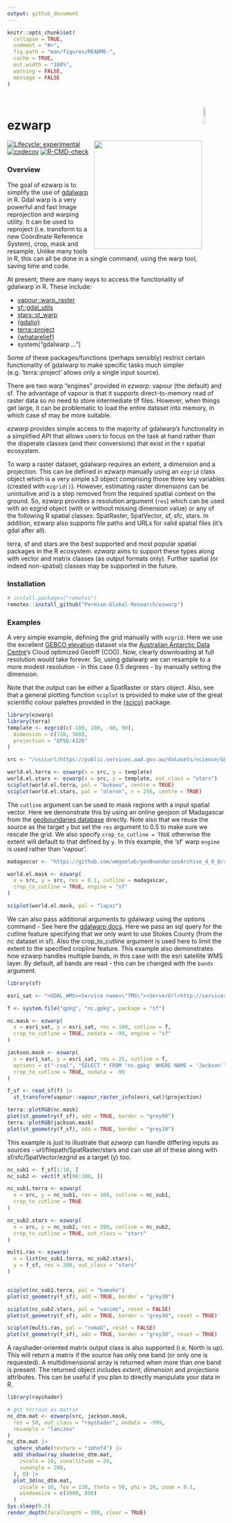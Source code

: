 ```yaml
---
output: github_document
---
```


<!-- README.md is generated from README.Rmd. Please edit that file -->

```r
knitr::opts_chunk$set(
  collapse = TRUE,
  comment = "#>",
  fig.path = "man/figures/README-",
  cache = TRUE,
  out.width = "100%",
  warning = FALSE,
  message = FALSE
)
```
<br>

<img src='https://avatars.githubusercontent.com/u/106586419?s=400&u=69fb140fd7d3f204f361e85dba7398ac33d88a03&v=4' align='right' height='10%' width='10%'/></a>

# ezwarp 

<img align="right" width="250" src="man/figures/ezwarp-hex.png">

<!-- badges: start -->
[![Lifecycle: experimental](https://img.shields.io/badge/lifecycle-experimental-orange.svg)](https://lifecycle.r-lib.org/articles/stages.html#experimental)
[![codecov](https://codecov.io/gh/Permian-Global-Research/ezwarp/branch/main/graph/badge.svg?token=4I9PAMOY5I)](https://codecov.io/gh/Permian-Global-Research/ezwarp)
[![R-CMD-check](https://github.com/Permian-Global-Research/ezwarp/actions/workflows/R-CMD-check.yaml/badge.svg)](https://github.com/Permian-Global-Research/ezwarp/actions/workflows/R-CMD-check.yaml)
<!-- badges: end -->

### Overview
The goal of ezwarp is to simplify the use of [gdalwarp](https://gdal.org/programs/gdalwarp.html) 
in R. Gdal warp is a very powerful and fast Image reprojection and warping utility. 
It can be used to reproject (i.e. transform to a new Coordinate Reference System), 
crop, mask and resample. Unlike many tools in R, this can all be done in a single
command, using the warp tool, saving time and code.

At present, there are
many ways to access the functionality of gdalwarp in R. These include:

- [vapour::warp_raster](https://hypertidy.github.io/vapour/reference/vapour_warp_raster.html)
- [sf::gdal_utils](https://r-spatial.github.io/sf/reference/gdal_utils.html)
- [stars::st_warp](https://r-spatial.github.io/stars/reference/st_warp.html)
- [{gdalio}](https://github.com/hypertidy/gdalio)
- [terra::project](https://rspatial.github.io/terra/reference/project.html)
- [{whatarelief}](https://hypertidy.github.io/whatarelief/)
- system("gdalwarp ...")

Some of these packages/functions (perhaps sensibly) restrict certain functionality
of gdalwarp to make specific tasks much simpler (e.g. 'terra::project' allows 
only a single input source). 

There are two warp "engines" provided in *ezwarp*: vapour (the default) and sf.
The advantage of vapour is that it supports direct-to-memory read of raster data
so no need to store intermediate tif files. However, when things get large, it can
be problematic to load the entire dataset into memory, in which case sf may be more
suitable.

*ezwarp* provides simple access to the majority of gdalwarp's functionality in
a simplified API that allows users to focus on the task at hand rather than the
disperate classes (and their conversions) that exist in the r spatial ecosystem.

To warp a raster dataset, gdalwarp requires an extent, a dimension and a projection. 
This can be defined in ezwarp manually using an `ezgrid` class object which is a 
very simple s3 object comprising those three key variables (created with `ezgrid()`).
However, estimating raster dimensions can be unintuitive and is a step removed 
from the required spatial context on the ground. So, ezwarp provides a resolution 
argument (`res`) which can be used with an ezgrid object (with or without missing 
dimension value) or any of the following R spatial classes: SpatRaster, 
SpatVector, sf, sfc, stars. In addition, ezwarp also supports file paths and 
URLs for valid spatial files (it's gdal after all).

terra, sf and stars are the best supported and most popular spatial packages in 
the R ecosystem. *ezwarp* aims to support these types along with vector and 
matrix classes (as output formats only). Further spatial (or indeed non-spatial) 
classes may be supported in the future.

### Installation

```r
# install.packages("remotes")
remotes::install_github("Permian-Global-Research/ezwarp")
```


### Examples

A very simple example, defining the grid manually with `ezgrid`. Here we use the
excellent [GEBCO elevation](https://www.gebco.net/data_and_products/gridded_bathymetry_data/gebco_2021/ ) dataset via the [Australian Antarctic Data Centre](https://data.aad.gov.au/datasets/science/GEBCO_2021_GEOTIFF)'s 
Cloud optimized Geotiff (COG). Now, clearly downloading at full resolution would 
take forever. So, using gdalwarp we can resample to a more modest resolution - 
in this case 0.5 degrees - by manually setting the dimension.

Note that the output can be either a SpatRaster or stars object. Also, see that 
a general plotting function `sciplot` is provided to make use of the great scientific
colour palettes provided in the [{scico}](https://github.com/thomasp85/scico) package.


```r
library(ezwarp)
library(terra)
template <- ezgrid(c(-180, 180, -90, 90),
  dimension = c(720, 360),
  projection = "EPSG:4326"
)

src <- "/vsicurl/https://public.services.aad.gov.au/datasets/science/GEBCO_2021_GEOTIFF/GEBCO_2021.tif"

world.el.terra <- ezwarp(x = src, y = template)
world.el.stars <- ezwarp(x = src, y = template, out_class = "stars")
sciplot(world.el.terra, pal = "bukavu", centre = TRUE)
sciplot(world.el.stars, pal = "oleron", n = 256, centre = TRUE)
```

The `cutline` argument can be used to mask regions with a input spatial vector. 
Here we demonstrate this by using an online geojson of Madagascar from the [geoboundaries database](https://www.geoboundaries.org/downloadCGAZ.html) 
directly. Note also that we reuse the source as the target `y` but set the 
`res` argument to 0.5 to make sure we rescale the grid. We also specify 
`crop_to_cutline = TRUE` otherwise the extent will default to that defined by `y`. 
In this example, the 'sf' warp `engine` is used rather than 'vapour'.

```r
madagascar <- "https://github.com/wmgeolab/geoBoundariesArchive_4_0_0/raw/299e00623ece6c03bcb9a751eda6094b1eac85a6/releaseData/gbOpen/MDG/ADM0/geoBoundaries-MDG-ADM0.geojson"

world.el.mask <- ezwarp(
  x = src, y = src, res = 0.1, cutline = madagascar,
  crop_to_cutline = TRUE, engine = "sf"
)

sciplot(world.el.mask, pal = "lapaz")
```


We can also pass additional arguments to gdalwarp using the options command -
See here the [gdalwarp docs](https://gdal.org/programs/gdalwarp.html). Here we
pass an sql query for the cutline feature specifying that we only want to use
Stokes County (from the nc dataset in sf). Also the crop_to_cutline argument is 
used here to limit the extent to the specified cropline feature. This example 
also demonstrates how ezwarp handles multiple bands, in this case with the esri 
satellite WMS layer. By default, all bands are read - this can be changed with 
the `bands` argument.

```r
library(sf)

esri_sat <- "<GDAL_WMS><Service name=\"TMS\"><ServerUrl>http://services.arcgisonline.com/ArcGIS/rest/services/World_Imagery/MapServer/tile/${z}/${y}/${x}</ServerUrl></Service><DataWindow><UpperLeftX>-20037508.34</UpperLeftX><UpperLeftY>20037508.34</UpperLeftY><LowerRightX>20037508.34</LowerRightX><LowerRightY>-20037508.34</LowerRightY><TileLevel>17</TileLevel><TileCountX>1</TileCountX><TileCountY>1</TileCountY><YOrigin>top</YOrigin></DataWindow><Projection>EPSG:900913</Projection><BlockSizeX>256</BlockSizeX><BlockSizeY>256</BlockSizeY><BandsCount>3</BandsCount><MaxConnections>10</MaxConnections><Cache /></GDAL_WMS>"

f <- system.file("gpkg", "nc.gpkg", package = "sf")

nc.mask <- ezwarp(
  x = esri_sat, y = esri_sat, res = 100, cutline = f,
  crop_to_cutline = TRUE, nodata = -99, engine = "sf"
)

jackson.mask <- ezwarp(
  x = esri_sat, y = esri_sat, res = 25, cutline = f,
  options = c("-csql", "SELECT * FROM 'nc.gpkg' WHERE NAME = 'Jackson'"),
  crop_to_cutline = TRUE, nodata = -99
)

f_sf <- read_sf(f) |>
  st_transform(vapour::vapour_raster_info(esri_sat)$projection)

terra::plotRGB(nc.mask)
plot(st_geometry(f_sf), add = TRUE, border = "grey90")
terra::plotRGB(jackson.mask)
plot(st_geometry(f_sf), add = TRUE, border = "grey10")
```

This example is just to illustrate that *ezwarp* can handle differing inputs as 
sources - url/filepath/SpatRaster/stars and can use all of these along 
with sf/sfc/SpatVector/ezgrid as a target (y) too. 

```r
nc_sub1 <- f_sf[1:10, ]
nc_sub2 <- vect(f_sf[90:100, ])

nc_sub1.terra <- ezwarp(
  x = src, y = nc_sub1, res = 100, cutline = nc_sub1,
  crop_to_cutline = TRUE
)

nc_sub2.stars <- ezwarp(
  x = src, y = nc_sub2, res = 200, cutline = nc_sub2,
  crop_to_cutline = TRUE, out_class = "stars"
)

multi.ras <- ezwarp(
  x = list(nc_sub1.terra, nc_sub2.stars),
  y = f_sf, res = 200, out_class = "stars"
)


sciplot(nc_sub1.terra, pal = "bamako")
plot(st_geometry(f_sf), add = TRUE, border = "grey30")

sciplot(nc_sub2.stars, pal = "vanimo", reset = FALSE)
plot(st_geometry(f_sf), add = TRUE, border = "grey30", reset = TRUE)

sciplot(multi.ras, pal = "romaO", reset = FALSE)
plot(st_geometry(f_sf), add = TRUE, border = "grey30", reset = TRUE)
```

A rayshader-oriented matrix output class is also supported (i.e. North is up). 
This will return a matrix if the source has only one band (or only one is 
requested). A multidimensional array is returned when more than one band is 
present. The returned object includes *extent*, *dimension* and *projections* 
attributes. This can be useful if you plan to directly manipulate your data in 
R. 

```r
library(rayshader)

# get terrain as matrix
nc_dtm.mat <- ezwarp(src, jackson.mask,
  res = 50, out_class = "rayshader", nodata = -999,
  resample = "lanczos"
)
nc_dtm.mat |>
  sphere_shade(texture = "imhof4") |>
  add_shadow(ray_shade(nc_dtm.mat,
    zscale = 10, sunaltitude = 20,
    sunangle = 200,
  ), 0) |>
  plot_3d(nc_dtm.mat,
    zscale = 10, fov = 130, theta = 50, phi = 20, zoom = 0.1,
    windowsize = c(1000, 800)
  )
Sys.sleep(0.2)
render_depth(focallength = 300, clear = TRUE)
```




